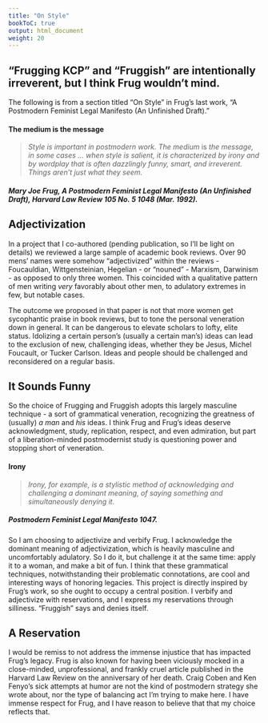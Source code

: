 ```yaml
---
title: "On Style"
bookToC: true
output: html_document
weight: 20
---
```


## "Frugging KCP" and "Fruggish" are intentionally irreverent, but I think Frug wouldn't mind. 

The following is from a section titled "On Style" in Frug's last work, "A Postmodern Feminist Legal Manifesto (An Unfinished Draft)."

#### The medium is the message
> *Style is important in postmodern work. The medium* is *the message, in some cases ... when style is salient, it is characterized by irony and by wordplay that is often dazzlingly funny, smart, and irreverent. Things aren't just what they seem.*

##### Mary Joe Frug, A Postmodern Feminist Legal Manifesto (An Unfinished Draft), Harvard Law Review 105 No. 5 1048 (Mar. 1992).


## Adjectivization

In a project that I co-authored (pending publication, so I'll be light on details) we reviewed a large sample of academic book reviews. Over 90 mens' names were somehow "adjectivized" within the reviews - Foucauldian, Wittgensteinian, Hegelian - or "nouned" - Marxism, Darwinism - as opposed to only three women. This coincided with a qualitative pattern of men writing *very* favorably about other men, to adulatory extremes in few, but notable cases. 

The outcome we proposed in that paper is not that more women get sycophantic praise in book reviews, but to tone the personal veneration down in general. It can be dangerous to elevate scholars to lofty, elite status. Idolizing a certain person's (usually a certain man's) ideas can lead to the exclusion of new, challenging ideas, whether they be Jesus, Michel Foucault, or Tucker Carlson. Ideas and people should be challenged and reconsidered on a regular basis.

## It Sounds Funny 

So the choice of Frugging and Fruggish adopts this largely masculine technique - a sort of grammatical veneration, recognizing the greatness of (usually) *a man* and *his* ideas. I think Frug and Frug's ideas deserve acknowledgment, study, replication, respect, and even admiration, but part of a liberation-minded postmodernist study is questioning power and stopping short of veneration. 

#### Irony
> *Irony, for example, is a stylistic method of acknowledging and challenging a dominant meaning, of saying something and simultaneously denying it.*

##### Postmodern Feminist Legal Manifesto 1047.

So I am choosing to adjectivize and verbify Frug. I acknowledge the dominant meaning of adjectivization, which is heavily masculine and uncomfortably adulatory. So I do it, but challenge it at the same time: apply it to a woman, and make a bit of fun. I think that these grammatical techniques, notwithstanding their problematic connotations, are cool and interesting ways of honoring legacies. This project is directly inspired by Frug's work, so she ought to occupy a central position. I verbify and adjectivize with reservations, and I express my reservations through silliness. "Fruggish" says and denies itself. 

## A Reservation

I would be remiss to not address the immense injustice that has impacted Frug's legacy. Frug is also known for having been viciously mocked in a close-minded, unprofessional, and frankly cruel article published in the Harvard Law Review on the anniversary of her death. Craig Coben and Ken Fenyo's sick attempts at humor are not the kind of postmodern strategy she wrote about, nor the type of balancing act I'm trying to make here. I have immense respect for Frug, and I have reason to believe that that my choice reflects that.
